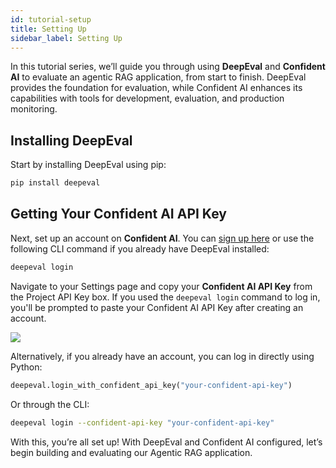 ```yaml
---
id: tutorial-setup
title: Setting Up
sidebar_label: Setting Up
---
```


In this tutorial series, we’ll guide you through using **DeepEval** and **Confident AI** to evaluate an agentic RAG application, from start to finish. DeepEval provides the foundation for evaluation, while Confident AI enhances its capabilities with tools for development, evaluation, and production monitoring.

## Installing DeepEval

Start by installing DeepEval using pip:

```bash
pip install deepeval
```

## Getting Your Confident AI API Key

Next, set up an account on **Confident AI**. You can [sign up here](https://www.confident-ai.com) or use the following CLI command if you already have DeepEval installed:

```bash
deepeval login
```

Navigate to your Settings page and copy your **Confident AI API Key** from the Project API Key box. If you used the `deepeval login` command to log in, you'll be prompted to paste your Confident AI API Key after creating an account.

<div
  style={{
    display: "flex",
    alignItems: "center",
    justifyContent: "center",
  }}
>
  <img
    src="https://confident-bucket.s3.amazonaws.com/tutorial_setup_01.svg"
    style={{
      marginTop: "20px",
      marginBottom: "20px",
      height: "auto",
      maxHeight: "800px",
    }}
  />
</div>

Alternatively, if you already have an account, you can log in directly using Python:

```python
deepeval.login_with_confident_api_key("your-confident-api-key")
```

Or through the CLI:

```bash
deepeval login --confident-api-key "your-confident-api-key"
```

With this, you’re all set up! With DeepEval and Confident AI configured, let’s begin building and evaluating our Agentic RAG application.